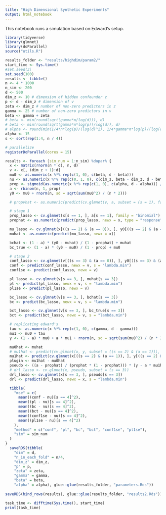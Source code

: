 ```yaml
---
title: "High Dimensional Synthetic Experiments"
output: html_notebook
---
```


This notebook runs a simulation based on Edward's setup.

```r
library(tidyverse)
library(glmnet)
library(doParallel)
source("utils.R")
```

```r
results_folder <- "results/highdim/param2/"
start_time <- Sys.time()
#set.seed(3)
set.seed(100)
results <- tibble()
n <- 4 * 1000
n_sim <- 200
d <- 500
dim_z <- 10 # dimension of hidden confounder z
p <- d - dim_z # dimension of v
zeta <- dim_z # number of non-zero predictors in z
gamma <- 25 # number of non-zero predictors in v
beta <- gamma + zeta
# beta <- min(round(sqrt(gamma*n/log(d))), d)
# beta <- min(round(sqrt(gamma*n*log(p))/log(d)), d)
# alpha <- round(min(1/4*n*log(p)/(log(d)^2), 1/4*gamma*n*log(p)/(log(d)^2*(d-p)), d)) #1/4 becuase 4*1000 vs 1000?
alpha <- 15
s <- sort(rep(1:4, n / 4))

# parallelize
registerDoParallel(cores = 15)

results <- foreach (sim_num = 1:n_sim) %dopar% {
  x <- matrix(rnorm(n * d), n, d)
  v <- x[, (dim_z + 1):d]
  mu0 <- as.numeric(x %*% rep(c(1, 0), c(beta, d - beta)))
  nu <- as.numeric(x %*% rep(c(0, 1, 0), c(dim_z, beta - dim_z, d - beta)))
  prop <- sigmoid(as.numeric(x %*% rep(c(1, 0), c(alpha, d - alpha))) / sqrt(4 * alpha))
  a <- rbinom(n, 1, prop)
  y0 <- mu0 + rnorm(n, sd = sqrt(sum(mu0^2) / (n * 2)))

  # propvhat <- as.numeric(predict(cv.glmnet(v, a, subset = (s = 1), famliy = "binomial"), newx = v, type = "response", s = "lambda.min"))

  # stage 1
  prop_lasso <- cv.glmnet(x[s == 1, ], a[s == 1], family = "binomial")
  prophat <- as.numeric(predict(prop_lasso, newx = x, type = "response"))

  mu_lasso <- cv.glmnet(x[((s == 2) & (a == 0)), ], y0[((s == 2) & (a == 0))])
  muhat <- as.numeric(predict(mu_lasso, newx = x))

  bchat <- (1 - a) * (y0 - muhat) / (1 - prophat) + muhat
  bc_true <- (1 - a) * (y0 - mu0) / (1 - prop) + mu0

  # stage 2
  conf_lasso <- cv.glmnet(v[((s == 3) & (a == 0)), ], y0[((s == 3) & (a == 0))])
  conf <- predict(conf_lasso, newx = v, s = "lambda.min")
  conf1se <- predict(conf_lasso, newx = v)

  pl_lasso <- cv.glmnet(v[s == 3, ], muhat[s == 3])
  pl <- predict(pl_lasso, newx = v, s = "lambda.min")
  pl1se <- predict(pl_lasso, newx = v)

  bc_lasso <- cv.glmnet(v[s == 3, ], bchat[s == 3])
  bc <- predict(bc_lasso, newx = v, s = "lambda.min")

  bct_lasso <- cv.glmnet(v[s == 3, ], bc_true[s == 3])
  bct <- predict(bct_lasso, newx = v, s = "lambda.min")

  # replicating edward's
  tau <- as.numeric(x %*% rep(c(1, 0), c(gamma, d - gamma)))
  mu1 <- mu0 + tau
  y <- (1 - a) * mu0 + a * mu1 + rnorm(n, sd = sqrt(sum(mu0^2) / (n * 2)))

  mu0hat <- muhat
  # mu1hat <- predict(cv.glmnet(x, y, subset = ((s == 2) & (a == 1))), newx = x, s = "lambda.min")
  mu1hat <- predict(cv.glmnet(x[((s == 2) & (a == 1)), ], y[((s == 2) & (a == 1))]), newx = x, s = "lambda.min")
  plugin <- mu1hat - mu0hat
  pseudo <- ((a - prophat) / (prophat * (1 - prophat))) * (y - a * mu1hat - (1 - a) * mu0hat) + mu1hat - mu0hat
  # drl_lasso <- cv.glmnet(x, pseudo, subset = (s == 3))
  drl_lasso <- cv.glmnet(x[s == 3, ], pseudo[s == 3])
  drl <- predict(drl_lasso, newx = x, s = "lambda.min")

  tibble(
    "mse" = c(
      mean((conf - nu)[s == 4]^2),
      mean((pl - nu)[s == 4]^2),
      mean((bc - nu)[s == 4]^2),
      mean((bct - nu)[s == 4]^2),
      mean((conf1se - nu)[s == 4]^2),
      mean((pl1se - nu)[s == 4]^2)
    ),
    "method" = c("conf", "pl", "bc", "bct", "conf1se", "pl1se"),
    "sim" = sim_num
  )
}
  saveRDS(tibble(    
    "dim" = d,
    "n_in_each_fold" = n/4,
    "dim_z" = dim_z,
    "p" = p,
    "zeta" = zeta,
    "gamma" = gamma,
    "beta" = beta,
    "alpha" = alpha), glue::glue(results_folder, "parameters.Rds"))
  
saveRDS(bind_rows(results), glue::glue(results_folder, "results2.Rds"))

task_time <- difftime(Sys.time(), start_time)
print(task_time)
```

